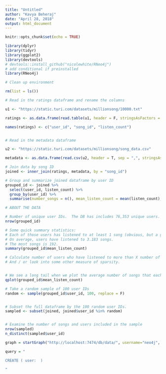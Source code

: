 ---
title: "Untitled"
author: "Kavya Beheraj"
date: "April 28, 2018"
output: html_document
---

```{r setup, include=FALSE}
knitr::opts_chunk$set(echo = TRUE)
```

```{r, message=FALSE, warning=FALSE}
library(dplyr)
library(tidyr)
library(ggplot2)
library(devtools)
# devtools::install_github("nicolewhite/RNeo4j")
# add conditional if preinstalled
library(RNeo4j)
```

```{r}

# Clean up environment

rm(list = ls())

```

```{r}

# Read in the ratings dataframe and rename the columns

u1 <- "https://static.turi.com/datasets/millionsong/10000.txt"

ratings <- as.data.frame(read.table(u1, header = F, stringsAsFactors = F))

names(ratings) <- c("user_id", "song_id", "listen_count")


# Read in the metadata dataframe

u2 <- "https://static.turi.com/datasets/millionsong/song_data.csv"

metadata <- as.data.frame(read.csv(u2, header = T, sep = ",", stringsAsFactors = F))

```

```{r}

# Join data by song ID
joined <- inner_join(ratings, metadata, by = "song_id")

```

```{r}

# Group and summarize joined dataframe by user ID
grouped_id <- joined %>%
  select(user_id, listen_count) %>%
  group_by(user_id) %>%
  summarise(number_songs = n(), mean_listen_count = mean(listen_count), sum_listen_count = sum(listen_count))

```

```{r}

# ABOUT THE DATA

# Number of unique user IDs.  The DB has includes 76,353 unique users.
nrow(grouped_id)

# Some quick summary statistics:
# Each of those users has listened to at least 1 song (obvious, but a good sense check).  
# On average, users have listened to 3.183 songs.  
# The most songs is 192.
summary(grouped_id$mean_listen_count)

# Calculate number of users who have listened to more than X number of songs.
# And / or look into some other measure of sparsity.


# We see a long tail when we plot the average number of songs that each user listened to.
qplot(grouped_id$mean_listen_count)

```

```{r}

# Take a random sample of 100 user IDs
random <- sample(grouped_id$user_id, 100, replace = F)


# Subset the full dataframe by the 100 random user IDs.
sampled <- subset(joined, joined$user_id %in% random)


# Examine the number of songs and users included in the sample
nrow(sampled)
n_distinct(sampled$user_id)

```



```{r}

graph = startGraph("http://localhost:7474/db/data/", username="neo4j", password="7u4!9jHBzrJA9C$@")

```


```{r}

query = "

CREATE ( user:  )

"

```
